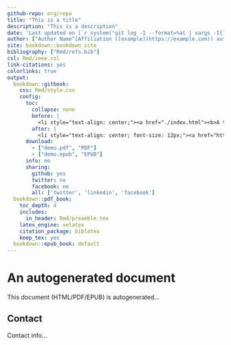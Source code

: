 ```yaml
---
github-repo: org/repo
title: "This is a title"
description: "This is a description"
date: 'Last updated on [`r system("git log -1 --format=%at | xargs -I{} date -d @{} +%Y/%m/%d", intern=TRUE)`](https://github.com/umarcor/ghdl-cosim/commit/`r system("git rev-parse HEAD", intern=TRUE)`) and generated on `r format(Sys.time(), "%Y/%m/%d")`'
author: ["Author Name^[Affiliation ([example](https://example.com)) author.name[at]org[dot]domain]"]
site: bookdown::bookdown_site
bibliography: ["Rmd/refs.bib"]
csl: Rmd/ieee.csl
link-citations: yes
colorlinks: true
output:
  bookdown::gitbook:
    css: Rmd/style.css
    config:
      toc:
        collapse: none
        before: |
          <li style="text-align: center;"><a href="./index.html"><b>A title</b></a></li>
        after: |
          <li style="text-align: center; font-size: 12px;"><a href="https://github.com/rstudio/bookdown" target="blank"><i>Published with bookdown</i></a></li>
      download:
        - ["demo.pdf", "PDF"]
        - ["demo.epub", "EPUB"]
      info: no
      sharing:
        github: yes
        twitter: no
        facebook: no
        all: ['twitter', 'linkedin', 'facebook']
  bookdown::pdf_book:
    toc_depth: 4
    includes:
      in_header: Rmd/preamble.tex
    latex_engine: xelatex
    citation_package: biblatex
    keep_tex: yes
  bookdown::epub_book: default
---
```


# An autogenerated document {-#index}

This document (HTML/PDF/EPUB) is autogenerated...

## Contact {-}

Contact info...
